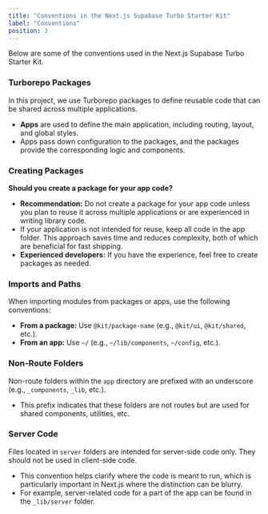 ```yaml
---
title: "Conventions in the Next.js Supabase Turbo Starter Kit"
label: "Conventions"
position: 3
---
```


Below are some of the conventions used in the Next.js Supabase Turbo Starter Kit.

### Turborepo Packages

In this project, we use Turborepo packages to define reusable code that can be shared across multiple applications.

- **Apps** are used to define the main application, including routing, layout, and global styles.
- Apps pass down configuration to the packages, and the packages provide the corresponding logic and components.

### Creating Packages

**Should you create a package for your app code?**

- **Recommendation:** Do not create a package for your app code unless you plan to reuse it across multiple applications or are experienced in writing library code.
- If your application is not intended for reuse, keep all code in the app folder. This approach saves time and reduces complexity, both of which are beneficial for fast shipping.
- **Experienced developers:** If you have the experience, feel free to create packages as needed.

### Imports and Paths

When importing modules from packages or apps, use the following conventions:

- **From a package:** Use `@kit/package-name` (e.g., `@kit/ui`, `@kit/shared`, etc.).
- **From an app:** Use `~/` (e.g., `~/lib/components`, `~/config`, etc.).

### Non-Route Folders

Non-route folders within the `app` directory are prefixed with an underscore (e.g., `_components`, `_lib`, etc.).

- This prefix indicates that these folders are not routes but are used for shared components, utilities, etc.

### Server Code

Files located in `server` folders are intended for server-side code only. They should not be used in client-side code.

- This convention helps clarify where the code is meant to run, which is particularly important in Next.js where the distinction can be blurry.
- For example, server-related code for a part of the app can be found in the `_lib/server` folder.